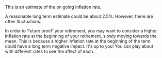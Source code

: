 This is an estimate of the on going inflation rate.

A reasonable long term estimate could be about 2.5%. However, there are often fluctuations.

In order to &apos;future proof&apos; your retirement, you may want to consider a higher inflation rate at the
beginning of your retirement, slowly moving towards the mean. This is because a higher inflation rate at the
beginning of the term could have a long term negative impact. It&apos;s up to you! You can play about with
different rates to see the affect of each.
